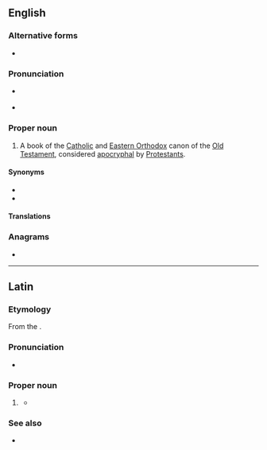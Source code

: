 ==English==
{{book of the Bible|Ben Sira}}

===Alternative forms===
* {{alter|en|Si.|Sir.||abbreviations}}

===Pronunciation===
* {{a|RP}} {{IPA|/ˈsaɪɹæk/|lang=en}}
* {{a|UK}} {{IPA|/ˈsʌɪɹak/|lang=en}}

===Proper noun===
{{en-proper noun}}

# A book of the [[Catholic]] and [[Eastern Orthodox]] canon of the [[Old Testament]], considered [[apocryphal]] by [[Protestants]].

====Synonyms====
* {{l|en|Ben Sira}}
* {{l|en|Wisdom of Jesus son of Sirach}}

====Translations====
{{trans-see|Ecclesiasticus}}

===Anagrams===
* {{anagrams|en|a=achirs|Charis|chairs|rachis}}

----

==Latin==

===Etymology===
From the {{der|la|grc|Σειράχ}}.

===Pronunciation===
* {{la-IPA|Sīrach|eccl=yes}}

===Proper noun===
{{head|la|proper noun|head=Sīrach|g=m|indeclinable}}

# {{l|en|Sirach}} {{gloss|{{w|Shimon ben Yeshua ben Eliezer ben Sira}}}}
#* {{quote-book|year=1526|author=Erasmus|authorlink=Desiderius Erasmus|Erasmus|title=Lingua|url=https://books.google.com/books?id=0uFRAAAAcAAJ&pg=PA194&dq=Sirach&hl=en&sa=X&ei=GkKTVOemI6O17ga-s4GYDg&ved=0CEMQ6AEwBw#v=onepage&q=Sirach&f=false|page=194|passage=Hinc '''Sirach''' ille ſapiẽs.|translation=Hence, '''Sirach''' is that sage.}}

===See also===
* {{l|la|Ecclesiasticus}}